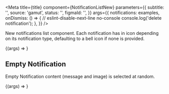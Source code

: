 


<Meta
  title={title}
  component={NotificationListNew}
  parameters={{
    subtitle: '',
    source: 'gamut',
    status: '',
    figmaId: '',
  }}
  args={{
    notifications: examples,
    onDismiss: () => {
      // eslint-disable-next-line no-console
      console.log('delete notification');
    },
  }}
/>

New notifications list component. Each notification has in icon depending on its notification type, defaulting to a bell icon if none is provided.

<Canvas>
  <Story name="NotificationListNew">
    {(args) => <NotificationListNew {...args} />}
  </Story>
</Canvas>

<PropsTable story="NotificationListNew" />

## Empty Notification

Empty Notification content (message and image) is selected at random.

<Canvas>
  <Story name="Empty" args={{ notifications: [] }}>
    {(args) => <NotificationListNew {...args} />}
  </Story>
</Canvas>
